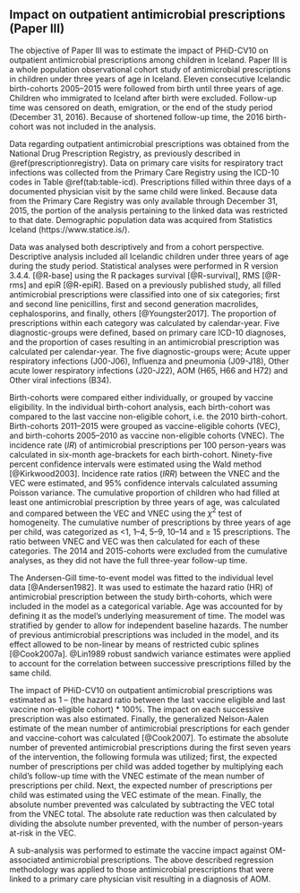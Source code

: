 ## Impact on outpatient antimicrobial prescriptions (Paper III){#paper3}

The objective of Paper III was to estimate the impact of PHiD-CV10 on outpatient antimicrobial prescriptions among children in Iceland. 
Paper III is a whole population observational cohort study of antimicrobial prescriptions in children under three years of age in Iceland.
Eleven consecutive Icelandic birth-cohorts 2005–2015 were followed from birth until three years of age. 
Children who immigrated to Iceland after birth were excluded.
Follow-up time was censored on death, emigration, or the end of the study period (December 31, 2016).
Because of shortened follow-up time, the 2016 birth-cohort was not included in the analysis. 

Data regarding outpatient antimicrobial prescriptions was obtained from the National Drug Prescription Registry, as previously described in \@ref(prescriptionregistry).
Data on primary care visits for respiratory tract infections was collected from the Primary Care Registry using the ICD-10 codes in Table \@ref(tab:table-icd).
Prescriptions filled within three days of a documented physician visit by the same child were linked.
Because data from the Primary Care Registry was only available through December 31, 2015, the portion of the analysis pertaining to the linked data was restricted to that date. 
Demographic population data was acquired from Statistics Iceland (https://www.statice.is/).

Data was analysed both descriptively and from a cohort perspective.
Descriptive analysis included all Icelandic children under three years of age during the study period.
Statistical analyses were performed in R version 3.4.4. [@R-base] using the R packages survival [@R-survival], RMS [@R-rms] and epiR [@R-epiR].
Based on a previously published study, all filled antimicrobial prescriptions were classified into one of six categories; first and second line penicillins, first and second generation macrolides, cephalosporins, and finally, others [@Youngster2017].
The proportion of prescriptions within each category was calculated by calendar-year. 
Five diagnostic-groups were defined, based on primary care ICD-10 diagnoses, and the proportion of cases resulting in an antimicrobial prescription was calculated per calendar-year. 
The five diagnostic-groups were; Acute upper respiratory infections (J00-J06), Influenza and pneumonia (J09-J18), Other acute lower respiratory infections (J20-J22), AOM (H65, H66 and H72) and Other viral infections (B34).

Birth-cohorts were compared either individually, or grouped by vaccine eligibility. 
In the individual birth-cohort analysis, each birth-cohort was compared to the last vaccine non-eligible cohort, i.e. the 2010 birth-cohort. 
Birth-cohorts 2011–2015 were grouped as vaccine-eligible cohorts (VEC), and birth-cohorts 2005–2010 as vaccine non-eligible cohorts (VNEC).
The incidence rate ($IR$) of antimicrobial prescriptions per 100 person-years was calculated in six-month age-brackets for each birth-cohort. 
Ninety-five percent confidence intervals were estimated using the Wald method [@Kirkwood2003].
Incidence rate ratios ($IRR$) between the VNEC and the VEC were estimated, and 95% confidence intervals calculated assuming Poisson variance.
The cumulative proportion of children who had filled at least one antimicrobial prescription by three years of age, was calculated and compared between the VEC and VNEC using the $\chi^2$ test of homogeneity. 
The cumulative number of prescriptions by three years of age per child, was categorized as <1, 1–4, 5–9, 10–14 and ≥ 15 prescriptions.
The ratio between VNEC and VEC was then calculated for each of these categories. 
The 2014 and 2015-cohorts were excluded from the cumulative analyses, as they did not have the full three-year follow-up time.

The Andersen-Gill time-to-event model was fitted to the individual level data [@Andersen1982].
It was used to estimate the hazard ratio (HR) of antimicrobial prescription between the study birth-cohorts, which were included in the model as a categorical variable. 
Age was accounted for by defining it as the model's underlying measurement of time.
The model was stratified by gender to allow for independent baseline hazards.
The number of previous antimicrobial prescriptions was included in the model, and its effect allowed to be non-linear by means of restricted cubic splines [@Cook2007a]. 
@Lin1989 robust sandwich variance estimates were applied to account for the correlation between successive prescriptions filled by the same child.

The impact of PHiD-CV10 on outpatient antimicrobial prescriptions was estimated as 1 – (the hazard ratio between the last vaccine eligible and last vaccine non-eligible cohort) * 100%.
The impact on each successive prescription was also estimated.
Finally, the generalized Nelson-Aalen estimate of the mean number of antimicrobial prescriptions for each gender and vaccine-cohort was calculated [@Cook2007].
To estimate the absolute number of prevented antimicrobial prescriptions during the first seven years of the intervention, the following formula was utilized; first, the expected number of prescriptions per child was added together by multiplying each child's follow-up time with the VNEC estimate of the mean number of prescriptions per child.
Next, the expected number of prescriptions per child was estimated using the VEC estimate of the mean.
Finally, the absolute number prevented was calculated by subtracting the VEC total from the VNEC total. 
The absolute rate reduction was then calculated by dividing the absolute number prevented, with the number of person-years at-risk in the VEC.

A sub-analysis was performed to estimate the vaccine impact against OM-associated antimicrobial prescriptions.
The above described regression methodology was applied to those antimicrobial prescriptions that were linked to a primary care physician visit resulting in a diagnosis of AOM. 